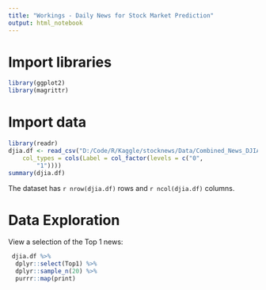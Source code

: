 ```yaml
---
title: "Workings - Daily News for Stock Market Prediction"
output: html_notebook
---
```


# Import libraries
```r
library(ggplot2)
library(magrittr)
```

# Import data
```r
library(readr)
djia.df <- read_csv("D:/Code/R/Kaggle/stocknews/Data/Combined_News_DJIA.csv", 
    col_types = cols(Label = col_factor(levels = c("0", 
        "1"))))
summary(djia.df)
```
The dataset has `r nrow(djia.df)` rows and `r ncol(djia.df)` columns.

# Data Exploration
View a selection of the Top 1 news:
```r
 djia.df %>%
  dplyr::select(Top1) %>%
  dplyr::sample_n(20) %>%
  purrr::map(print)
```

